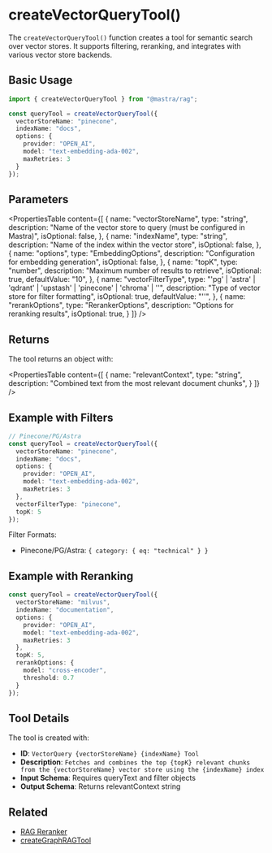 # createVectorQueryTool()

The `createVectorQueryTool()` function creates a tool for semantic search over vector stores. It supports filtering, reranking, and integrates with various vector store backends.

## Basic Usage

```typescript
import { createVectorQueryTool } from "@mastra/rag";

const queryTool = createVectorQueryTool({
  vectorStoreName: "pinecone",
  indexName: "docs",
  options: {
    provider: "OPEN_AI",
    model: "text-embedding-ada-002",
    maxRetries: 3
  }
});
```

## Parameters

<PropertiesTable
  content={[
    {
      name: "vectorStoreName",
      type: "string",
      description: "Name of the vector store to query (must be configured in Mastra)",
      isOptional: false,
    },
    {
      name: "indexName",
      type: "string",
      description: "Name of the index within the vector store",
      isOptional: false,
    },
    {
      name: "options",
      type: "EmbeddingOptions",
      description: "Configuration for embedding generation",
      isOptional: false,
    },
    {
      name: "topK",
      type: "number",
      description: "Maximum number of results to retrieve",
      isOptional: true,
      defaultValue: "10",
    },
    {
      name: "vectorFilterType",
      type: "'pg' | 'astra' | 'qdrant' | 'upstash' | 'pinecone' | 'chroma' | ''",
      description: "Type of vector store for filter formatting",
      isOptional: true,
      defaultValue: "''",
    },
    {
      name: "rerankOptions",
      type: "RerankerOptions",
      description: "Options for reranking results",
      isOptional: true,
    }
  ]}
/>

## Returns

The tool returns an object with:

<PropertiesTable
  content={[
    {
      name: "relevantContext",
      type: "string",
      description: "Combined text from the most relevant document chunks",
    }
  ]}
/>

## Example with Filters

```typescript
// Pinecone/PG/Astra
const queryTool = createVectorQueryTool({
  vectorStoreName: "pinecone",
  indexName: "docs",
  options: {
    provider: "OPEN_AI",
    model: "text-embedding-ada-002",
    maxRetries: 3
  },
  vectorFilterType: "pinecone",
  topK: 5
});
```

Filter Formats:
- Pinecone/PG/Astra: `{ category: { eq: "technical" } }`

## Example with Reranking

```typescript
const queryTool = createVectorQueryTool({
  vectorStoreName: "milvus",
  indexName: "documentation",
  options: {
    provider: "OPEN_AI",
    model: "text-embedding-ada-002",
    maxRetries: 3
  },
  topK: 5,
  rerankOptions: {
    model: "cross-encoder",
    threshold: 0.7
  }
});
```

## Tool Details

The tool is created with:
- **ID**: `VectorQuery {vectorStoreName} {indexName} Tool`
- **Description**: `Fetches and combines the top {topK} relevant chunks from the {vectorStoreName} vector store using the {indexName} index`
- **Input Schema**: Requires queryText and filter objects
- **Output Schema**: Returns relevantContext string

## Related

- [RAG Reranker](./reranker) 
- [createGraphRAGTool](./graph-rag) 